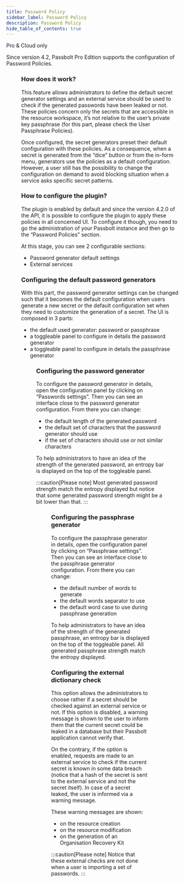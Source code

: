```yaml
---
title: Password Policy
sidebar_label: Password Policy
description: Password Policy
hide_table_of_contents: true
---
```



<Chips link="https://www.passbolt.com/pricing/pro" isUnderMainTitle={true}>Pro & Cloud only</Chips>

Since version 4.2, Passbolt Pro Edition supports the configuration of Password Policies.

<Figure
  src={
    '/img/help/2023/09/password-policies-administration.png'
  }
  caption="fig. Password Policies administration"
  alt="Password Policies administration"
/>

### How does it work?
This feature allows administrators to define the default secret generator settings and an external service should be used
to check if the generated passwords have been leaked or not. These policies concern only the secrets that are accessible
in the resource workspace, it’s not relative to the user’s private key passphrase
(for this part, please check the User Passphrase Policies).

Once configured, the secret generators preset their default configuration with these policies. As a consequence,
when a secret is generated from the “dice” button or from the in-form menu, generators use the policies as a default
configuration. However, a user still has the possibility to change the configuration on demand to avoid blocking
situation when a service asks specific secret patterns.

### How to configure the plugin?
The plugin is enabled by default and since the version 4.2.0 of the API, it is possible to configure the plugin to apply
these policies in all concerned UI. To configure it though, you need to go the administration of your Passbolt instance and
then go to the “Password Policies” section.

At this stage, you can see 2 configurable sections:

* Password generator default settings
* External services

### Configuring the default password generators

With this part, the password generator settings can be changed such that it becomes the default configuration when
users generate a new secret or the default configuration set when they need to customize the generation of a secret. The UI is composed in 3 parts:

* the default used generator: password or passphrase
* a toggleable panel to configure in details the password generator
* a toggleable panel to configure in details the passphrase generator

<Figure
  src={
    '/img/help/2023/09/password-generator-settings.png'
  }
  caption="fig. Default password generator settings"
  alt="Default password generator settings"
/>

### Configuring the password generator
To configure the password generator in details, open the configuration panel by clicking on “Passwords settings”.
Then you can see an interface close to the password generator configuration. From there you can change:

* the default length of the generated password
* the default set of characters that the password generator should use
* if the set of characters should use or not similar characters

To help administrators to have an idea of the strength of the generated password, an entropy bar is displayed on the top
of the toggleable panel.

:::caution[Please note]
Most generated password strength match the entropy displayed but notice that some generated password strength might be
a bit lower than that.
:::

<Figure
  src={
    '/img/help/2023/09/passphrase-generator-settings.png'
  }
  caption="fig. Default passphrase generator settings"
  alt="Default passphrase generator settings"
/>

### Configuring the passphrase generator
To configure the passphrase generator in details, open the configuration panel by clicking on “Passphrase settings”.
Then you can see an interface close to the passphrase generator configuration. From there you can change:

* the default number of words to generate
* the default words separator to use
* the default word case to use during passphrase generation

To help administrators to have an idea of the strength of the generated passphrase, an entropy bar is displayed on the
top of the toggleable panel. All generated passphrase strength match the entropy displayed.

### Configuring the external dictionary check

This option allows the administrators to choose rather if a secret should be checked against an external service or not.
If this option is disabled, a warning message is shown to the user to inform them that the current secret could be leaked
in a database but their Passbolt application cannot verify that.

On the contrary, if the option is enabled, requests are made to an external service to check if the current secret is
known in some data breach (notice that a hash of the secret is sent to the external service and not the secret itself).
In case of a secret leaked, the user is informed via a warning message.

These warning messages are shown:

* on the resource creation
* on the resource modification
* on the generation of an Organisation Recovery Kit

:::caution[Please note]
Notice that these external checks are not done when a user is importing a set of passwords.
:::

